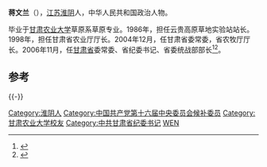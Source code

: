 '''蒋文兰'''（{{bd|1948年|10月||}}），[[江苏|江苏]][[淮阴|淮阴]]人，中华人民共和国政治人物。

毕业于[[甘肃农业大学|甘肃农业大学]]草原系草原专业。1986年，担任云贵高原草地实验站站长。1998年，担任甘肃省农业厅厅长。2004年12月，任甘肃省委常委，省农牧厅厅长。2006年11月，任[[甘肃省|甘肃省]]委常委、省纪委书记、省委统战部部长<ref>{{cite book|title=甘肅年鑒|url=http://books.google.com/books?id=6jDkAAAAMAAJ|year=2006|publisher=中国统计出版社|page=21,51}}</ref><ref>{{cite news|title=蒋文兰同志简历|url=http://cpc.people.com.cn/GB/64162/123659/123811/7320335.html|accessdate=2014-09-09|newspaper=人民网|archive-date=2019-06-04|archive-url=https://web.archive.org/web/20190604135609/http://cpc.people.com.cn/GB/64162/123659/123811/7320335.html|dead-url=no}}</ref>。

==参考==
{{reflist}}
{{-}}
{{start box}}
{{s-ppo|cpc}}
{{s-before|[[韩忠信|韩忠信]]}}
{{s-title|[[中国共产党甘肃省纪律检查委员会|中国共产党甘肃省纪律检查委员会]]书记|2006年11月-2012年4月}}
{{s-after|[[张晓兰|张晓兰]]}}
{{s-before|[[黄亦纯|黄亦纯]]}}
{{s-title|[[中国共产党甘肃省委员会|中国共产党甘肃省委员会]]统一战线工作部部长|2005年3月－2006年11月}}
{{s-after|[[刘立军|刘立军]]}}
{{end box}}
{{中华人民共和国官员小作品}}
[[Category:淮阴人|Category:淮阴人]]
[[Category:中国共产党第十六届中央委员会候补委员|Category:中国共产党第十六届中央委员会候补委员]]
[[Category:甘肃农业大学校友|Category:甘肃农业大学校友]]
[[Category:中共甘肃省纪委书记|Category:中共甘肃省纪委书记]]
[[Category:蔣姓|WEN]]